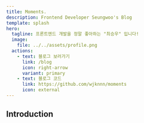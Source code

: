 ```yaml
---
title: Moments.
description: Frontend Developer Seungwoo's Blog
template: splash
hero:
  tagline: 프론트엔드 개발을 정말 좋아하는 "최승우" 입니다!
  image:
    file: ../../assets/profile.png
  actions:
    - text: 블로그 보러가기
      link: /blog
      icon: right-arrow
      variant: primary
    - text: 블로그 코드
      link: https://github.com/wjknnn/moments
      icon: external
---
```



## Introduction

<CardGrid>
  <LinkCard
    title="Blog"
    description="일상의 소소한 것들을 기록해 둔 곳이에요."
    href="/blog"
  />
  <LinkCard
    title="TIL"
    description="매일 배운 것을 기록해 둔 곳이에요."
    href="/til"
  />
</CardGrid>
